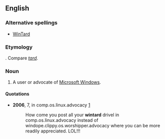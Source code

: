 ==English==

===Alternative spellings===

* [[WinTard]]

===Etymology===

{{portmanteau|Windows|retard}}. Compare ''[[tard]]''.

===Noun===
{{en-noun}}

# {{context|slang|pejorative}} A user or advocate of [[w:Microsoft Windows|Microsoft Windows]].

====Quotations====

* '''2006''', 7, in comp.os.linux.advocacy [http://schestowitz.com/UseNet/2006/June_2006_3/msg00478.html]
*: How come you post all your '''wintard''' drivel in comp.os.linux.advocacy        instead of windope.clippy.os.worshipper.advocacy where you can be        more readily appreciated. LOL!!!